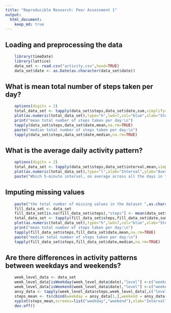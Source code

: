 ```yaml
---
title: "Reproducible Research: Peer Assessment 1"
output: 
  html_document:
    keep_md: true
---
```



## Loading and preprocessing the data
```r
    library(timeDate)
    library(lattice)
    data_set <- read.csv("activity.csv",head=TRUE)
    data_set$date <- as.Date(as.character(data_set$date))
```
## What is mean total number of steps taken per day?
```r
    options(digits = 2)
    total_data_set <- tapply(data_set$steps,data_set$date,sum,simplify=FALSE,na.rm=TRUE)
    plot(as.numeric(total_data_set),type="h",lwd=7,col="blue",xlab="Steps",main="total number of steps taken each day")
    print("mean total number of steps taken per day:\n")
    tapply(data_set$steps,data_set$date,mean,na.rm=TRUE)
    paste("median total number of steps taken per day:\n")
    tapply(data_set$steps,data_set$date,median,na.rm=TRUE)
```

## What is the average daily activity pattern?
```r
    options(digits = 2)
    total_data_set <- tapply(data_set$steps,data_set$interval,mean,simplify=FALSE,na.rm=TRUE)
    plot(as.numeric(total_data_set),type="l",xlab="Interval",ylab="Average of steps per day")
    paste("Which 5-minute interval, on average across all the days in the dataset, not contains the maximum number of steps,the maxinum number of steps is ",as.character(max(data_set$steps,na.rm=TRUE)))
```

## Imputing missing values
```r
    paste("the total number of missing values in the dataset ",as.character(nrow(data_set)-sum(complete.cases(data_set$steps))))
    fill_data_set <- data_set
    fill_data_set[is.na(fill_data_set$steps),"steps"] <- mean(data_set$steps,na.rm=TRUE)
    total_data_set <- tapply(fill_data_set$steps,fill_data_set$date,sum,simplify=FALSE,na.rm=TRUE)
    plot(as.numeric(total_data_set),type="h",lwd=7,col="blue",xlab="Steps",main="total number of steps taken each day[Fill Miss Data]")
    print("mean total number of steps taken per day:\n")
    tapply(fill_data_set$steps,fill_data_set$date,mean,na.rm=TRUE)
    paste("median total number of steps taken per day:\n")
    tapply(fill_data_set$steps,fill_data_set$date,median,na.rm=TRUE)

```

## Are there differences in activity patterns between weekdays and weekends?
```r
    week_level_data <- data_set
    week_level_data[isWeekday(week_level_data$date),"level"] <-c("weekday")
    week_level_data[isWeekend(week_level_data$date),"level"] <-c("weekend")
    ansy_data <- tapply(week_level_data$steps,week_level_data[,c("level","interval")],mean,na.rm=TRUE)
    steps_mean <- ts(cbind(weekday = ansy_data[1,],weekend = ansy_data[2,]))
    xyplot(steps_mean,screens=list("weekday","weekend"),xlab="Interval",ylab="Number of Steps",layout=c(1,2),draw=FALSE)
    dev.off()

```
